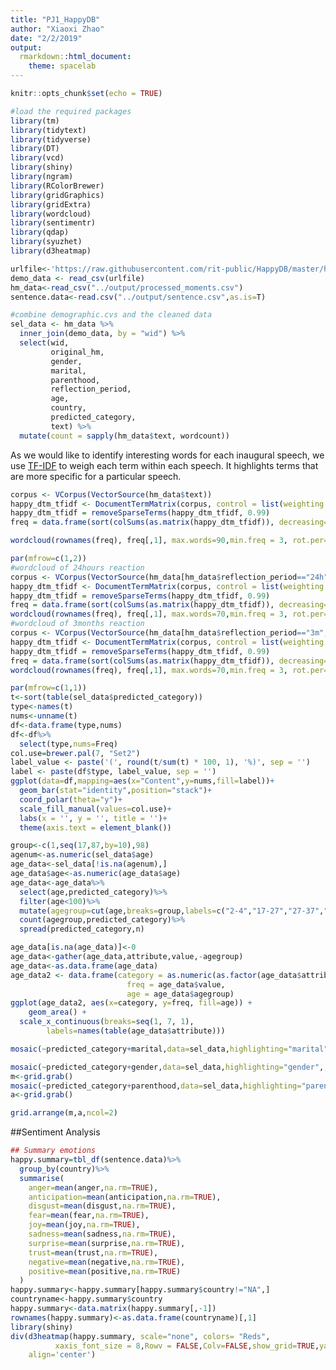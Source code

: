```yaml
---
title: "PJ1_HappyDB"
author: "Xiaoxi Zhao"
date: "2/2/2019"
output:
  rmarkdown::html_document:
    theme: spacelab
---
```


```r
knitr::opts_chunk$set(echo = TRUE)
```

```r
#load the required packages
library(tm)
library(tidytext)
library(tidyverse)
library(DT)
library(vcd)
library(shiny)
library(ngram)
library(RColorBrewer)
library(gridGraphics)
library(gridExtra)
library(wordcloud)
library(sentimentr)
library(qdap)
library(syuzhet)
library(d3heatmap)
```

```r

urlfile<-'https://raw.githubusercontent.com/rit-public/HappyDB/master/happydb/data/demographic.csv'
demo_data <- read_csv(urlfile)
hm_data<-read_csv("../output/processed_moments.csv")
sentence.data<-read.csv("../output/sentence.csv",as.is=T)

#combine demographic.cvs and the cleaned data
sel_data <- hm_data %>%
  inner_join(demo_data, by = "wid") %>%
  select(wid,
         original_hm,
         gender, 
         marital, 
         parenthood,
         reflection_period,
         age, 
         country, 
         predicted_category, 
         text) %>%
  mutate(count = sapply(hm_data$text, wordcount)) 
```

As we would like to identify interesting words for each inaugural speech, we use [TF-IDF](https://en.wikipedia.org/wiki/Tf%E2%80%93idf) to weigh each term within each speech. It highlights terms that are more specific for a particular speech. 

```r
corpus <- VCorpus(VectorSource(hm_data$text))
happy_dtm_tfidf <- DocumentTermMatrix(corpus, control = list(weighting = function(x) weightTfIdf(x,normalize =FALSE), stopwords = TRUE))
happy_dtm_tfidf = removeSparseTerms(happy_dtm_tfidf, 0.99)
freq = data.frame(sort(colSums(as.matrix(happy_dtm_tfidf)), decreasing=TRUE))
```

```r
wordcloud(rownames(freq), freq[,1], max.words=90,min.freq = 3, rot.per=0.3,random.order=FALSE,scale=c(4,0.2),use.r.layout=T,colors=brewer.pal(8,"Set1"))
```
```r
par(mfrow=c(1,2))
#wordcloud of 24hours reaction
corpus <- VCorpus(VectorSource(hm_data[hm_data$reflection_period=="24h",]$text))
happy_dtm_tfidf <- DocumentTermMatrix(corpus, control = list(weighting = function(x) weightTfIdf(x,normalize =FALSE), stopwords = TRUE))
happy_dtm_tfidf = removeSparseTerms(happy_dtm_tfidf, 0.99)
freq = data.frame(sort(colSums(as.matrix(happy_dtm_tfidf)), decreasing=TRUE))
wordcloud(rownames(freq), freq[,1], max.words=70,min.freq = 3, rot.per=0.3,random.order=FALSE,scale=c(4,0.2),use.r.layout=T,colors=brewer.pal(8,"Set1"))
#wordcloud of 3months reaction
corpus <- VCorpus(VectorSource(hm_data[hm_data$reflection_period=="3m",]$text))
happy_dtm_tfidf <- DocumentTermMatrix(corpus, control = list(weighting = function(x) weightTfIdf(x,normalize =FALSE), stopwords = TRUE))
happy_dtm_tfidf = removeSparseTerms(happy_dtm_tfidf, 0.99)
freq = data.frame(sort(colSums(as.matrix(happy_dtm_tfidf)), decreasing=TRUE))
wordcloud(rownames(freq), freq[,1], max.words=70,min.freq = 3, rot.per=0.3,random.order=FALSE,scale=c(4,0.2),use.r.layout=T,colors=brewer.pal(8,"Set1"))
```

```r
par(mfrow=c(1,1))
t<-sort(table(sel_data$predicted_category))
type<-names(t)
nums<-unname(t)
df<-data.frame(type,nums)
df<-df%>%
  select(type,nums=Freq)
col.use=brewer.pal(7, "Set2")
label_value <- paste('(', round(t/sum(t) * 100, 1), '%)', sep = '')
label <- paste(df$type, label_value, sep = '')
ggplot(data=df,mapping=aes(x="Content",y=nums,fill=label))+
  geom_bar(stat="identity",position="stack")+
  coord_polar(theta="y")+
  scale_fill_manual(values=col.use)+
  labs(x = '', y = '', title = '')+
  theme(axis.text = element_blank())
```

```r
group<-c(1,seq(17,87,by=10),98)
agenum<-as.numeric(sel_data$age)
age_data<-sel_data[!is.na(agenum),]
age_data$age<-as.numeric(age_data$age)
age_data<-age_data%>%
  select(age,predicted_category)%>%
  filter(age<100)%>%
  mutate(agegroup=cut(age,breaks=group,labels=c("2-4","17-27","27-37","37-47","47-57","57-67","67-77","77-87","87-98")))%>%
  count(agegroup,predicted_category)%>%
  spread(predicted_category,n)
```

```r
age_data[is.na(age_data)]<-0
age_data<-gather(age_data,attribute,value,-agegroup)
age_data<-as.data.frame(age_data)
age_data2 <- data.frame(category = as.numeric(as.factor(age_data$attribute)),
                          freq = age_data$value,
                          age = age_data$agegroup)
ggplot(age_data2, aes(x=category, y=freq, fill=age)) + 
    geom_area() +
  scale_x_continuous(breaks=seq(1, 7, 1),
        labels=names(table(age_data$attribute)))
```


```r

mosaic(~predicted_category+marital,data=sel_data,highlighting="marital",,highlighting_fill=c("brown","pink","brown3","lightblue","coral4"),labeling= labeling_border(varnames=c(F,F),rot_labels = c(90,0,90,0), just_labels = c("left", "right", "right", "right")),margins=unit(4.7,"lines"))

```

```r
mosaic(~predicted_category+gender,data=sel_data,highlighting="gender",,highlighting_fill=c("pink","lightblue","black"),labeling= labeling_border(labels=c(F,T),varnames=c(F,T),rot_labels = c(0,90,90,0), just_labels = c("left", "right", "right", "right")),margins=unit(3,"lines"))
m<-grid.grab()
mosaic(~predicted_category+parenthood,data=sel_data,highlighting="parenthood",,highlighting_fill=c("pink","lightblue"),labeling= labeling_border(varnames=c(F,T),rot_labels = c(0,90,90,0), just_labels = c("left", "right", "right", "right")),margins=unit(3,"lines"))
a<-grid.grab()
```

```r
grid.arrange(m,a,ncol=2)
```

##Sentiment Analysis

```r
## Summary emotions
happy.summary=tbl_df(sentence.data)%>%
  group_by(country)%>%
  summarise(
    anger=mean(anger,na.rm=TRUE),
    anticipation=mean(anticipation,na.rm=TRUE),
    disgust=mean(disgust,na.rm=TRUE),
    fear=mean(fear,na.rm=TRUE),
    joy=mean(joy,na.rm=TRUE),
    sadness=mean(sadness,na.rm=TRUE),
    surprise=mean(surprise,na.rm=TRUE),
    trust=mean(trust,na.rm=TRUE),
    negative=mean(negative,na.rm=TRUE),
    positive=mean(positive,na.rm=TRUE)
  )
happy.summary<-happy.summary[happy.summary$country!="NA",]
countryname<-happy.summary$country
happy.summary<-data.matrix(happy.summary[,-1])
rownames(happy.summary)<-as.data.frame(countryname)[,1]
library(shiny)
div(d3heatmap(happy.summary, scale="none", colors= "Reds",
          xaxis_font_size = 8,Rowv = FALSE,Colv=FALSE,show_grid=TRUE,yaxis_font_size = 4 ),
    align='center')
```


